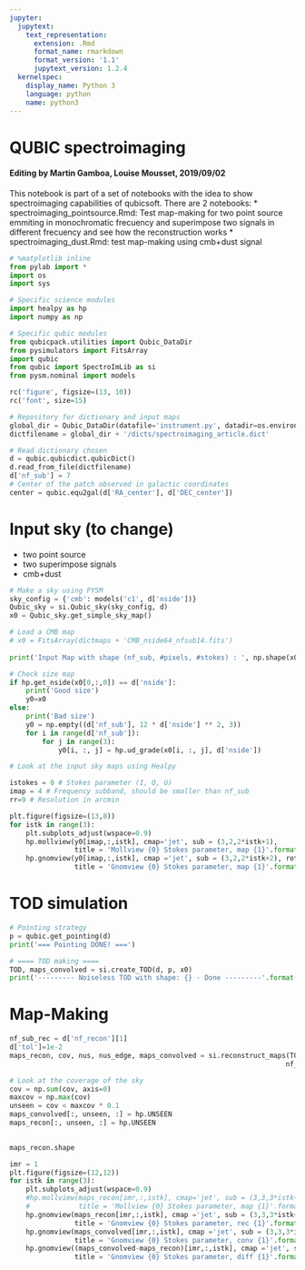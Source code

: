 ```yaml
---
jupyter:
  jupytext:
    text_representation:
      extension: .Rmd
      format_name: rmarkdown
      format_version: '1.1'
      jupytext_version: 1.2.4
  kernelspec:
    display_name: Python 3
    language: python
    name: python3
---
```


# QUBIC spectroimaging

#### Editing by Martin Gamboa, Louise Mousset, 2019/09/02

This notebook is part of a set of notebooks with the idea to show spectroimaging capabilities of qubicsoft. There are 2 notebooks:
* spectroimaging_pointsource.Rmd: Test map-making for two point source emmiting in monochromatic frecuency and superimpose two signals in different frecuency and see how the reconstruction works
* spectroimaging_dust.Rmd: test map-making using cmb+dust signal

```python
# %matplotlib inline
from pylab import *
import os
import sys

# Specific science modules
import healpy as hp
import numpy as np

# Specific qubic modules
from qubicpack.utilities import Qubic_DataDir
from pysimulators import FitsArray
import qubic
from qubic import SpectroImLib as si
from pysm.nominal import models

rc('figure', figsize=(13, 10))
rc('font', size=15)
```

```python
# Repository for dictionary and input maps
global_dir = Qubic_DataDir(datafile='instrument.py', datadir=os.environ['QUBIC_DATADIR'])
dictfilename = global_dir + '/dicts/spectroimaging_article.dict'

# Read dictionary chosen
d = qubic.qubicdict.qubicDict()
d.read_from_file(dictfilename)
d['nf_sub'] = 7
# Center of the patch observed in galactic coordinates
center = qubic.equ2gal(d['RA_center'], d['DEC_center'])
```

# Input sky (to change)
* two point source
* two superimpose signals
* cmb+dust

```python
# Make a sky using PYSM
sky_config = {'cmb': models('c1', d['nside'])}
Qubic_sky = si.Qubic_sky(sky_config, d)
x0 = Qubic_sky.get_simple_sky_map()

# Load a CMB map
# x0 = FitsArray(dictmaps + 'CMB_nside64_nfsub14.fits')
    
print('Input Map with shape (nf_sub, #pixels, #stokes) : ', np.shape(x0))

# Check size map
if hp.get_nside(x0[0,:,0]) == d['nside']:
    print('Good size')
    y0=x0
else:
    print('Bad size')
    y0 = np.empty((d['nf_sub'], 12 * d['nside'] ** 2, 3))
    for i in range(d['nf_sub']):
        for j in range(3):
            y0[i, :, j] = hp.ud_grade(x0[i, :, j], d['nside'])

```

```python
# Look at the input sky maps using Healpy

istokes = 0 # Stokes parameter (I, Q, U)
imap = 4 # Frequency subband, should be smaller than nf_sub
rr=9 # Resolution in arcmin

plt.figure(figsize=(13,8))
for istk in range(3):
    plt.subplots_adjust(wspace=0.9)
    hp.mollview(y0[imap,:,istk], cmap='jet', sub = (3,2,2*istk+1), 
                title = 'Mollview {0} Stokes parameter, map {1}'.format(d['kind'][istk], imap))
    hp.gnomview(y0[imap,:,istk], cmap ='jet', sub = (3,2,2*istk+2), rot=center, reso=rr, 
                title = 'Gnomview {0} Stokes parameter, map {1}'.format(d['kind'][istk], imap))

```

# TOD simulation

```python
# Pointing strategy
p = qubic.get_pointing(d)
print('=== Pointing DONE! ===')

# ==== TOD making ====
TOD, maps_convolved = si.create_TOD(d, p, x0)
print('--------- Noiseless TOD with shape: {} - Done ---------'.format(np.shape(TOD)))
```

# Map-Making

```python
nf_sub_rec = d['nf_recon'][1]
d['tol']=1e-2
maps_recon, cov, nus, nus_edge, maps_convolved = si.reconstruct_maps(TOD, d, p,
                                                                    nf_sub_rec, x0=x0)
```

```python
# Look at the coverage of the sky
cov = np.sum(cov, axis=0)
maxcov = np.max(cov)
unseen = cov < maxcov * 0.1
maps_convolved[:, unseen, :] = hp.UNSEEN
maps_recon[:, unseen, :] = hp.UNSEEN
  
```

```python
maps_recon.shape
```

```python
imr = 1
plt.figure(figsize=(12,12))
for istk in range(3):
    plt.subplots_adjust(wspace=0.9)
    #hp.mollview(maps_recon[imr,:,istk], cmap='jet', sub = (3,3,3*istk+1), 
    #            title = 'Mollview {0} Stokes parameter, map {1}'.format(d['kind'][istk], imap))
    hp.gnomview(maps_recon[imr,:,istk], cmap ='jet', sub = (3,3,3*istk+1), rot=center, reso=rr, 
                title = 'Gnomview {0} Stokes parameter, rec {1}'.format(d['kind'][istk], imr))
    hp.gnomview(maps_convolved[imr,:,istk], cmap ='jet', sub = (3,3,3*istk+2), rot=center, reso=rr, 
                title = 'Gnomview {0} Stokes parameter, conv {1}'.format(d['kind'][istk], imr))
    hp.gnomview((maps_convolved-maps_recon)[imr,:,istk], cmap ='jet', sub = (3,3,3*istk+3), rot=center, reso=rr, 
                title = 'Gnomview {0} Stokes parameter, diff {1}'.format(d['kind'][istk], imr))

```

```python

```
